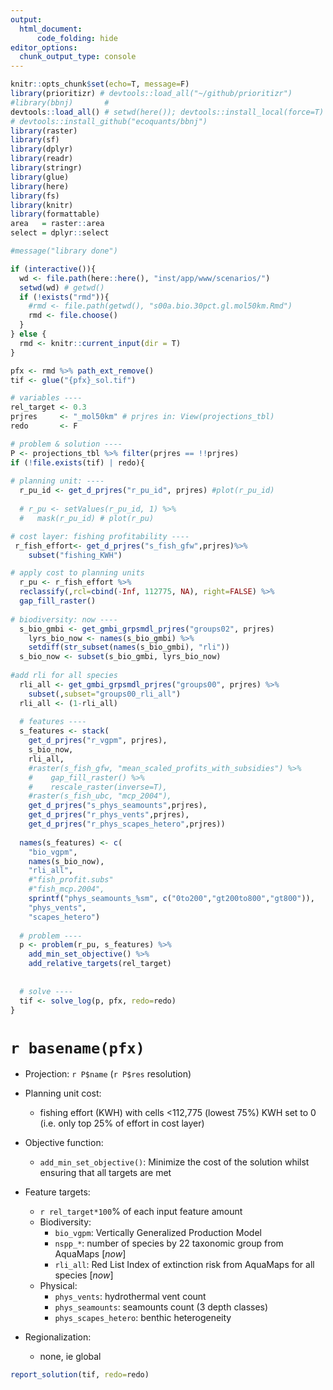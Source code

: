 ```yaml
---
output: 
  html_document:
      code_folding: hide
editor_options: 
  chunk_output_type: console
---
```


```r
knitr::opts_chunk$set(echo=T, message=F)
library(prioritizr) # devtools::load_all("~/github/prioritizr")
#library(bbnj)       # 
devtools::load_all() # setwd(here()); devtools::install_local(force=T) 
# devtools::install_github("ecoquants/bbnj")
library(raster)
library(sf)
library(dplyr)
library(readr)
library(stringr)
library(glue)
library(here)
library(fs)
library(knitr)
library(formattable)
area   = raster::area
select = dplyr::select

#message("library done")

if (interactive()){
  wd <- file.path(here::here(), "inst/app/www/scenarios/")
  setwd(wd) # getwd()
  if (!exists("rmd")){
    #rmd <- file.path(getwd(), "s00a.bio.30pct.gl.mol50km.Rmd")
    rmd <- file.choose()
  }
} else {
  rmd <- knitr::current_input(dir = T)  
}

pfx <- rmd %>% path_ext_remove()
tif <- glue("{pfx}_sol.tif")
```

```r
# variables ----
rel_target <- 0.3
prjres     <- "_mol50km" # prjres in: View(projections_tbl)
redo       <- F

# problem & solution ----
P <- projections_tbl %>% filter(prjres == !!prjres)
if (!file.exists(tif) | redo){
  
# planning unit: ----
  r_pu_id <- get_d_prjres("r_pu_id", prjres) #plot(r_pu_id)
  
  # r_pu <- setValues(r_pu_id, 1) %>%
  #   mask(r_pu_id) # plot(r_pu)

# cost layer: fishing profitability ----
 r_fish_effort<- get_d_prjres("s_fish_gfw",prjres)%>%
    subset("fishing_KWH")

# apply cost to planning units
  r_pu <- r_fish_effort %>% 
  reclassify(,rcl=cbind(-Inf, 112775, NA), right=FALSE) %>% 
  gap_fill_raster()
  
# biodiversity: now ----
  s_bio_gmbi <- get_gmbi_grpsmdl_prjres("groups02", prjres)
    lyrs_bio_now <- names(s_bio_gmbi) %>% 
    setdiff(str_subset(names(s_bio_gmbi), "rli"))
  s_bio_now <- subset(s_bio_gmbi, lyrs_bio_now)
  
#add rli for all species
  rli_all <- get_gmbi_grpsmdl_prjres("groups00", prjres) %>% 
    subset(,subset="groups00_rli_all")
  rli_all <- (1-rli_all)
  
  # features ----
  s_features <- stack(
    get_d_prjres("r_vgpm", prjres),
    s_bio_now,
    rli_all,
    #raster(s_fish_gfw, "mean_scaled_profits_with_subsidies") %>%
    #    gap_fill_raster() %>%
    #    rescale_raster(inverse=T),
    #raster(s_fish_ubc, "mcp_2004"),
    get_d_prjres("s_phys_seamounts",prjres),
    get_d_prjres("r_phys_vents",prjres),
    get_d_prjres("r_phys_scapes_hetero",prjres))
  
  names(s_features) <- c(
    "bio_vgpm",
    names(s_bio_now),
    "rli_all",
    #"fish_profit.subs"
    #"fish_mcp.2004",
    sprintf("phys_seamounts_%sm", c("0to200","gt200to800","gt800")),
    "phys_vents",
    "scapes_hetero")
  
  # problem ----
  p <- problem(r_pu, s_features) %>%
    add_min_set_objective() %>% 
    add_relative_targets(rel_target)
    
  
  # solve ----
  tif <- solve_log(p, pfx, redo=redo)
}
```

# `r basename(pfx)`

- Projection: `r P$name` (`r P$res` resolution)

- Planning unit cost:
    - fishing effort (KWH) with cells <112,775 (lowest 75%) KWH set to 0 (i.e. only top 25% of effort in cost layer)
    
- Objective function:
    - `add_min_set_objective()`: Minimize the cost of the solution whilst ensuring that all targets are met 

- Feature targets:
    - `r rel_target*100`% of each input feature amount
    - Biodiversity:
        - `bio_vgpm`: Vertically Generalized Production Model
        - `nspp_*`: number of species by 22 taxonomic group from AquaMaps [_now_]
        - `rli_all`: Red List Index of extinction risk from AquaMaps for all species [_now_]
    - Physical:
        - `phys_vents`: hydrothermal vent count
        - `phys_seamounts`: seamounts count (3 depth classes)
        - `phys_scapes_hetero`: benthic heterogeneity
  
- Regionalization:
    - none, ie global

```r
report_solution(tif, redo=redo)
```
